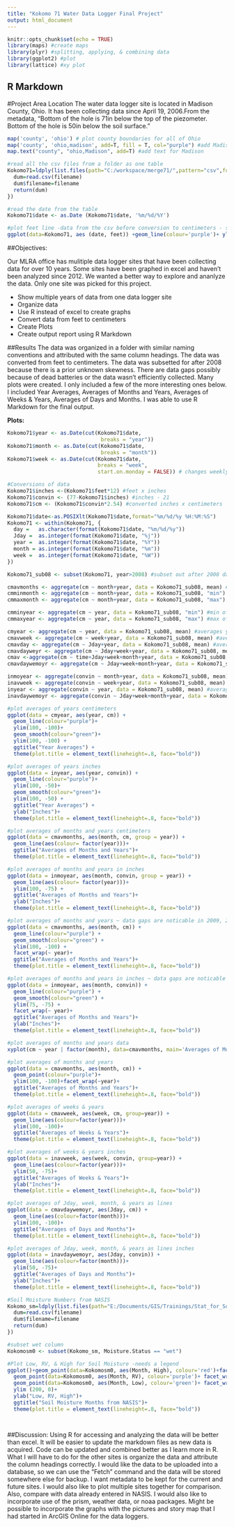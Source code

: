 ---
title: "Kokomo 71 Water Data Logger Final Project"
output: html_document
---

```{r setup, include=FALSE}
knitr::opts_chunk$set(echo = TRUE)
library(maps) #create maps
library(plyr) #splitting, applying, & combining data
library(ggplot2) #plot
library(lattice) #xy plot

```

## R Markdown

#Project Area Location
The water data logger site is located in Madison County, Ohio. It has been collecting data since April 19, 2006.From the metadata, "Bottom of the hole is 71in below the top of the piezometer.  Bottom of the hole is 50in below the soil surface."

```{r final project}

map('county', 'ohio') # plot county boundaries for all of Ohio
map('county', 'ohio,madison', add=T, fill = T, col="purple") #add Madison County, Ohio in purple to map
map.text("county", "ohio,Madison", add=T) #add text for Madison

#read all the csv files from a folder as one table
Kokomo71=ldply(list.files(path="C:/workspace/merge71/",pattern="csv",full.names=TRUE),function(filename) {
  dum=read.csv(filename)
  dum$filename=filename
  return(dum)
})

#read the date from the table
Kokomo71$date <- as.Date (Kokomo71$date, '%m/%d/%Y')

#plot feet line -data from the csv before conversion to centimeters - shows data prior to 2008 is scewed
ggplot(data=Kokomo71, aes (date, feet)) +geom_line(colour='purple')+ ylim(10, -5)+ggtitle("Feet Years")+theme(plot.title = element_text(lineheight=.8, face="bold")) 

```

##Objectives:

Our MLRA office has mulitiple data logger sites that have been collecting data for over 10 years. Some sites have been graphed in excel and haven't been analyzed since 2012. We wanted a better way to explore and ananlyze the data. Only one site was picked for this project. 

* Show multiple years of data from one data logger site
* Organize data
* Use R instead of excel to create graphs
* Convert data from feet to centimeters 
* Create Plots
* Create output report using R Markdown



##Results
The data was organized in a folder with similar naming conventions and attributed with the same column headings. The data was converted from feet to centimeters. The data was subsetted for after 2008 because there is a prior unknown skewness. There are data gaps possibly because of dead batteries or the data wasn't efficiently collected. Many plots were created. I only included a few of the more interesting ones below. I included Year Averages, Averages of Months and Years, Averages of Weeks & Years, Averages of Days and Months. I was able to use R Markdown for the final output. 

**Plots:**

```{r pressure, echo=TRUE}
Kokomo71$year <- as.Date(cut(Kokomo71$date,
                              breaks = "year"))
Kokomo71$month <- as.Date(cut(Kokomo71$date,
                              breaks = "month"))
Kokomo71$week <- as.Date(cut(Kokomo71$date,
                             breaks = "week",
                             start.on.monday = FALSE)) # changes weekly break point to Sunday

#Conversions of data
Kokomo71$inches <-(Kokomo71$feet*12) #feet x inches
Kokomo71$convin <- (77-Kokomo71$inches) #inches - 21
Kokomo71$cm <- (Kokomo71$convin*2.54) #converted inches x centimeters

Kokomo71$date<-as.POSIXlt(Kokomo71$date,format="%m/%d/%y %H:%M:%S")
Kokomo71 <- within(Kokomo71, {
  day =   as.character(format(Kokomo71$date, "%m/%d/%y"))
  Jday =  as.integer(format(Kokomo71$date, "%j"))
  year =  as.integer(format(Kokomo71$date, "%Y"))
  month = as.integer(format(Kokomo71$date, "%m"))
  week =  as.integer(format(Kokomo71$date, "%W"))
})

Kokomo71_sub08 <- subset(Kokomo71, year>2008) #subset out after 2008 data because there is an error that shows and was also mentioned in the metadata

cmavmonths <- aggregate(cm ~ month+year, data = Kokomo71_sub08, mean) #mean of months and years
cmminmonth <- aggregate(cm ~ month+year, data = Kokomo71_sub08, "min") #min of months & years
cmmaxmonth <- aggregate(cm ~ month+year, data = Kokomo71_sub08, "max") #max of months & years

cmminyear <- aggregate(cm ~ year, data = Kokomo71_sub08, "min") #min of years
cmmaxyear <- aggregate(cm ~ year, data = Kokomo71_sub08, "max") #max of years

cmyear <- aggregate(cm ~ year, data = Kokomo71_sub08, mean) #averages years
cmavweek <- aggregate(cm ~ week+year, data = Kokomo71_sub08, mean) #averages of weeks & years
cmavday <- aggregate(cm ~ Jday+year, data = Kokomo71_sub08, mean) #averages of day & years
cmavdayweyr <- aggregate(cm ~ Jday+week+year, data = Kokomo71_sub08, mean) #averages of day, week, & years
cmav <-aggregate(cm ~ time+Jday+week+month+year, data = Kokomo71_sub08, mean) #averages of time, day, week, & years
cmavdaywemoyr <- aggregate(cm ~ Jday+week+month+year, data = Kokomo71_sub08, mean) #averages of day, week, month & years

inmoyear <- aggregate(convin ~ month+year, data = Kokomo71_sub08, mean) #averages years in inches
inavweek <- aggregate(convin ~ week+year, data = Kokomo71_sub08, mean) #averages of weeks & years
inyear <- aggregate(convin ~ year, data = Kokomo71_sub08, mean) #averages years in inches
inavdaywemoyr <- aggregate(convin ~ Jday+week+month+year, data = Kokomo71_sub08, mean) #averages of day, week, month & years

#plot averages of years centimeters
ggplot(data = cmyear, aes(year, cm)) +
  geom_line(colour="purple")+ 
  ylim(100, -100)+
  geom_smooth(colour="green")+ 
  ylim(100, -100) +
  ggtitle("Year Averages") +
  theme(plot.title = element_text(lineheight=.8, face="bold"))

#plot averages of years inches 
ggplot(data = inyear, aes(year, convin)) +
  geom_line(colour="purple")+ 
  ylim(100, -50)+
  geom_smooth(colour="green")+ 
  ylim(100, -50) +
  ggtitle("Year Averages") +
  ylab("Inches")+
  theme(plot.title = element_text(lineheight=.8, face="bold"))

#plot averages of months and years centimeters
ggplot(data = cmavmonths, aes(month, cm, group = year)) +
  geom_line(aes(colour= factor(year)))+
  ggtitle("Averages of Months and Years")+
  theme(plot.title = element_text(lineheight=.8, face="bold"))

#plot averages of months and years in inches
ggplot(data = inmoyear, aes(month, convin, group = year)) +
  geom_line(aes(colour= factor(year)))+
  ylim(100, -75) +
  ggtitle("Averages of Months and Years")+
  ylab("Inches")+
  theme(plot.title = element_text(lineheight=.8, face="bold"))

#plot averages of months and years ~ data gaps are noticable in 2009, 2011, 2015, and 2016
ggplot(data = cmavmonths, aes(month, cm)) +
  geom_line(colour="purple") +
  geom_smooth(colour="green") + 
  ylim(100, -100) +
  facet_wrap(~ year)+
  ggtitle("Averages of Months and Years")+
  theme(plot.title = element_text(lineheight=.8, face="bold"))

#plot averages of months and years in inches ~ data gaps are noticable 
ggplot(data = inmoyear, aes(month, convin)) +
  geom_line(colour="purple") +
  geom_smooth(colour="green") + 
  ylim(75, -75) +
  facet_wrap(~ year)+
  ggtitle("Averages of Months and Years")+
  ylab("Inches")+
  theme(plot.title = element_text(lineheight=.8, face="bold"))

#plot averages of months and years data
xyplot(cm ~ year | factor(month), data=cmavmonths, main='Averages of Months and Years', type=c('l', 'g'), as.table=TRUE, layout=c(2,6), xlab='month', ylab='cm')

#plot averages of months and years
ggplot(data = cmavmonths, aes(month, cm)) +
  geom_point(colour="purple")+ 
  ylim(100, -100)+facet_wrap(~year)+
  ggtitle("Averages of Months and Years")+
  theme(plot.title = element_text(lineheight=.8, face="bold"))

#plot averages of weeks & years
ggplot(data = cmavweek, aes(week, cm, group=year)) +
  geom_line(aes(colour=factor(year)))+
  ylim(100, -100)+
  ggtitle("Averages of Weeks & Years")+
  theme(plot.title = element_text(lineheight=.8, face="bold"))

#plot averages of weeks & years inches
ggplot(data = inavweek, aes(week, convin, group=year)) +
  geom_line(aes(colour=factor(year)))+
  ylim(50, -75)+
  ggtitle("Averages of Weeks & Years")+
  ylab("Inches")+
  theme(plot.title = element_text(lineheight=.8, face="bold"))

#plot averages of Jday, week, month, & years as lines
ggplot(data = cmavdaywemoyr, aes(Jday, cm)) +
  geom_line(aes(colour=factor(month)))+
  ylim(100, -100)+
  ggtitle("Averages of Days and Months")+
  theme(plot.title = element_text(lineheight=.8, face="bold"))

#plot averages of Jday, week, month, & years as lines inches
ggplot(data = inavdaywemoyr, aes(Jday, convin)) +
  geom_line(aes(colour=factor(month)))+
  ylim(50, -75)+
  ggtitle("Averages of Days and Months")+
  ylab("Inches")+
  theme(plot.title = element_text(lineheight=.8, face="bold"))

#Soil Moisture Numbers from NASIS
Kokomo_sm=ldply(list.files(path="E:/Documents/GIS/Trainings/Stat_for_Soil_Survey/final_Project/nasis",pattern="csv",full.names=TRUE),function(filename) {
  dum=read.csv(filename)
  dum$filename=filename
  return(dum)
})

#subset wet column
Kokomosm0 <- subset(Kokomo_sm, Moisture.Status == "wet")

#Plot Low, RV, & High for Soil Moisture -needs a legend
ggplot()+geom_point(data=Kokomosm0, aes(Month, High), colour='red')+facet_wrap(~High)+
  geom_point(data=Kokomosm0, aes(Month, RV), colour='purple')+ facet_wrap(~High)+
  geom_point(data=Kokomosm0, aes(Month, Low), colour='green')+ facet_wrap(~High)+
  ylim (200, 0)+ 
  ylab("Low, RV, High")+
  ggtitle("Soil Moisture Months from NASIS")+
  theme(plot.title = element_text(lineheight=.8, face="bold"))




```

##Discussion:
Using R for accessing and analyzing the data will be better than excel. It will be easier to update the markdown files as new data is acquired. Code can be updated and combined better as I learn more in R. 
What I will have to do for the other sites is organize the data and attribute the column headings correctly. I would like the data to be uploaded into a database, so we can use the "Fetch" command and the data will be stored somewhere else for backup. I want metadata to be kept for the current and future sites. I would also like to plot multiple sites together for comparison. Also, compare with data already entered in NASIS. I would also like to incorporate use of the prism, weather data, or noaa packages. Might be possible to incorporate the graphs with the pictures and story map that I had started in ArcGIS Online for the data loggers. 

